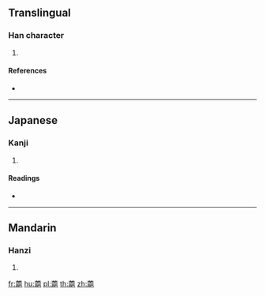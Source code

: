 {{character info/new}}
==Translingual==

===Han character===
{{Han char|rn=140|rad=艸|as=16|sn=22|four=|canj=TMBU}}

# {{defn|Han|sort=艸16}}

====References====
* {{Han ref|kx=1068.430|dkj=32459|hdz=53325.020|uh=860E|ud=34318}}

----

==Japanese==

===Kanji===
{{ja-kanji|grade=|rs=艸16}}

# {{defn|lang=ja|sort=艸16}}

====Readings====
* {{ja-readings|on=[[き]] (ki)|kun=|nanori=}}

----

==Mandarin==

===Hanzi===
{{cmn-hanzi|pin=[[jì]] ([[ji4]])|wg=chi<sup>4</sup>}}

# {{defn|lang=cmn|sort=艸16}}

[[fr:蘎]]
[[hu:蘎]]
[[pl:蘎]]
[[th:蘎]]
[[zh:蘎]]